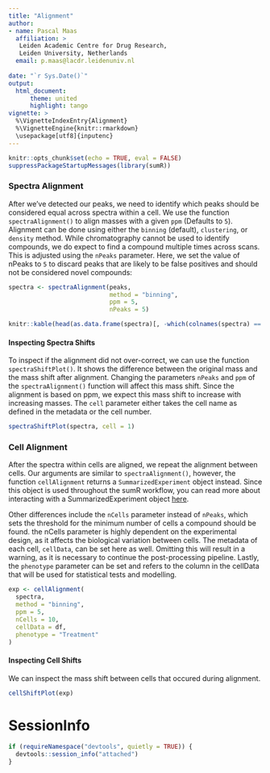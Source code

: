 ```yaml
---
title: "Alignment"
author:
- name: Pascal Maas
  affiliation: >
   Leiden Academic Centre for Drug Research, 
   Leiden University, Netherlands
  email: p.maas@lacdr.leidenuniv.nl
  
date: "`r Sys.Date()`"
output: 
  html_document:
      theme: united
      highlight: tango
vignette: >
  %\VignetteIndexEntry{Alignment}
  %\VignetteEngine{knitr::rmarkdown}
  \usepackage[utf8]{inputenc}
---
```


```r
knitr::opts_chunk$set(echo = TRUE, eval = FALSE)
suppressPackageStartupMessages(library(sumR))
```

### Spectra Alignment

After we've detected our peaks, we need to identify which peaks should be considered equal across spectra within a cell. We use the function `spectraAlignment()` to align masses with a given `ppm` (Defaults to `5`). Alignment can be done using either the `binning` (default), `clustering`, or `density` method. While chromatography cannot be used to identify compounds, we do expect to find a compound multiple times across scans. This is adjusted using the `nPeaks` parameter. Here, we set the value of nPeaks to `5` to discard peaks that are likely to be false positives and should not be considered novel compounds:

```r
spectra <- spectraAlignment(peaks,
                            method = "binning",
                            ppm = 5,
                            nPeaks = 5)
```

```r
knitr::kable(head(as.data.frame(spectra)[, -which(colnames(spectra) == "peakidx")]), caption = "Compounds aligned across spectra")
```

#### Inspecting Spectra Shifts

To inspect if the alignment did not over-correct, we can use the function `spectraShiftPlot()`. It shows the difference between the original mass and the mass shift after alignment. Changing the parameters `nPeaks` and `ppm` of the `spectraAlignment()` function will affect this mass shift. Since the alignment is based on ppm, we expect this mass shift to increase with increasing masses. The `cell` parameter either takes the cell name as defined in the metadata or the cell number.

```r
spectraShiftPlot(spectra, cell = 1)
```

### Cell Alignment

After the spectra within cells are aligned, we repeat the alignment between cells. Our arguments are similar to `spectraAlignment()`, however, the function `cellAlignment` returns a `SummarizedExperiment` object instead. Since this object is used throughout the sumR workflow, you can read more about interacting with a SummarizedExperiment object [here](https://bioconductor.org/help/course-materials/2019/BSS2019/04_Practical_CoreApproachesInBioconductor.html).

Other differences include the `nCells` parameter instead of `nPeaks`, which sets the threshold for the minimum number of cells a compound should be found. the nCells parameter is highly dependent on the experimental design, as it affects the biological variation between cells. The metadata of each cell, `cellData`, can be set here as well. Omitting this will result in a warning, as it is necessary to continue the post-processing pipeline. Lastly, the `phenotype` parameter can be set and refers to the column in the cellData that will be used for statistical tests and modelling.

```r
exp <- cellAlignment(
  spectra, 
  method = "binning", 
  ppm = 5, 
  nCells = 10,
  cellData = df,
  phenotype = "Treatment"
)
```

#### Inspecting Cell Shifts

We can inspect the mass shift between cells that occured during alignment.

```r
cellShiftPlot(exp)
```

# SessionInfo
```r
if (requireNamespace("devtools", quietly = TRUE)) {
  devtools::session_info("attached")
}
```
